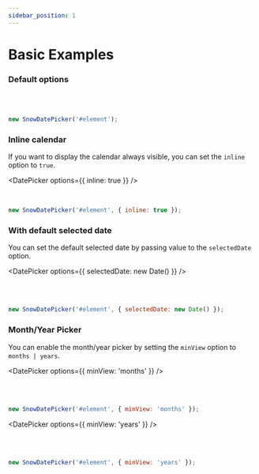 ```yaml
---
sidebar_position: 1
---
```



# Basic Examples

### Default options

<DatePicker />

<br />
<br />

```javascript
new SnowDatePicker('#element');
```

### Inline calendar

If you want to display the calendar always visible, you can set the `inline` option to `true`.

<DatePicker options={{ inline: true }} />

<br />

```javascript
new SnowDatePicker('#element', { inline: true });
```

### With default selected date

You can set the default selected date by passing value to the `selectedDate` option.

<DatePicker options={{ selectedDate: new Date() }} />

<br />
<br />

```javascript
new SnowDatePicker('#element', { selectedDate: new Date() });
```


### Month/Year Picker

You can enable the month/year picker by setting the `minView` option to `months | years`.

<Tabs>
  <TabItem value="monthview" label="Month Picker" default>
    
<DatePicker options={{ minView: 'months' }} />

<br />
<br />

```javascript
new SnowDatePicker('#element', { minView: 'months' });
```

  </TabItem>
  <TabItem value="yearview" label="Year Picker">
    
<DatePicker options={{ minView: 'years' }} />

<br />
<br />

```javascript
new SnowDatePicker('#element', { minView: 'years' });
```

  </TabItem>
</Tabs>
